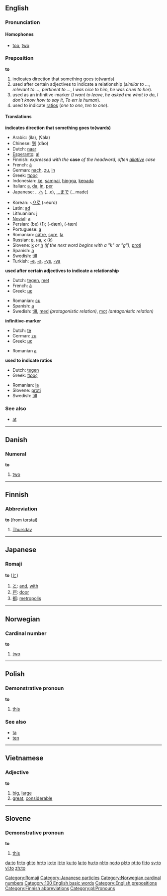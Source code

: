 ==English==

{{rank|the|of|and|4|to|in|I|that}}

===Pronunciation===

====Homophones====
*[[too]], [[two]]

===Preposition===
'''to'''

# indicates direction that something goes to(wards)
# used after certain adjectives to indicate a relationship (''similar to ...'', ''relevant to ...'', ''pertinent to ...'', ''I was nice to him'', ''he was cruel to her'').
# used as an infinitive-marker (''I want to leave'', ''he asked me what to do'', ''I don’t know how to say it'', ''To err is human'').
# used to indicate [[ratio]]s (''one to one'', ''ten to one'').

====Translations====
'''indicates direction that something goes to(wards)'''
{{top}}
*Arabic: {{ARchar|[[الى]]}} (íla), {{ARchar|[[على|عَلى]]}} (ʕála)
*Chinese: [[到]] (dào)
*Dutch: [[naar]]
*[[Esperanto]]: [[al]]
*Finnish: ''expressed with the'' '''case''' ''of the headword, often [[allative]] case''
*French: [[à]]
*German: [[nach]], [[zu]], [[in]]
*Greek: [[προς]]
*Indonesian: [[ke]], [[sampai]], [[hingga]], [[kepada]]
*Italian: [[a#Italian|a]], [[da]], [[in#italian|in]], [[per#Italian|per]]
*Japanese: ...[[へ]] (...e), [[...まで]] (...made)
{{mid}}
*Korean: ~[[으로]] (~euro)
*Latin: [[ad]]
*Lithuanian: [[į]]
*[[Novial]]: [[a]]
*Persian: {{FAchar|[[به|بِه]]}} (be) (1); {{FAchar|[[دن|دَن]]}} (-dæn), {{FAchar|[[تن|تَن]]}} (-tæn)
*Portuguese: [[a#Portuguese|a]]
*Romanian: [[către]], [[spre]], [[la]]
*Russian: [[в#Russian|в]], [[на#Russian|на]], [[к#Russian|к]] (k)
*Slovene: [[k]] ''or'' [[h]] ''(if the next word begins with a "k" or "g")'', [[proti]]
*Spanish: [[a#Spanish|a]]
*Swedish: [[till#Swedish|till]]
*Turkish: [[-e]], [[-a]], [[-ye]], [[-ya]]
{{bottom}}

'''used after certain adjectives to indicate a relationship'''
{{top}}
*Dutch: [[tegen]], [[met]]
*French: [[à]]
*Greek: [[με]]
{{mid}}
*Romanian: [[cu]]
*Spanish: [[a#Spanish|a]]
*Swedish: [[till]], [[med]] ''(protagonistic relation)'', [[mot]] ''(antagonistic relation)''
{{bottom}}

'''infinitive-marker'''
{{top}}
*Dutch: [[te]]
*German: [[zu]]
*Greek: [[με]]
{{mid}}
*Romanian [[a]]
{{bottom}}

'''used to indicate ratios'''
{{top}}
*Dutch: [[tegen]]
*Greek: [[προς]]
{{mid}}
*Romanian: [[la]]
*Slovene: [[proti]]
*Swedish: [[till]]
{{bottom}}

===See also===
*[[at]]


----
==Danish==
===Numeral===
'''to'''

# [[two]]


----
==Finnish==
===Abbreviation===
'''to''' (from [[torstai]])

# [[Thursday]]


----
==Japanese==
===Romaji===
'''to''' ([[と]])

# [[と]]: [[and]], [[with]]
# [[戸]]: [[door]]
# [[都]]: [[metropolis]]

[[Category:Romaji]]
[[Category:Japanese particles]]


----
==Norwegian==
===Cardinal number===
[[Category:Norwegian cardinal numbers]]
'''to'''

#[[two]]


----
==Polish==
===Demonstrative pronoun===
'''to'''

# [[this]]

===See also===
* [[ta#Polish|ta]]
* [[ten#Polish|ten]]


----
==Vietnamese==
===Adjective===
'''to'''

# [[big]], [[large]]
# [[great]], [[considerable]]


----
==Slovene==
===Demonstrative pronoun===
'''to''' {{n}}

# [[this]]

[[Category:100 English basic words]]
[[Category:English prepositions]]
[[Category:Finnish abbreviations]]
[[Category:pl:Pronouns]]

[[da:to]]
[[fr:to]]
[[gl:to]]
[[hr:to]]
[[io:to]]
[[it:to]]
[[ku:to]]
[[la:to]]
[[hu:to]]
[[nl:to]]
[[no:to]]
[[pl:to]]
[[pt:to]]
[[fi:to]]
[[sv:to]]
[[vi:to]]
[[zh:to]]
